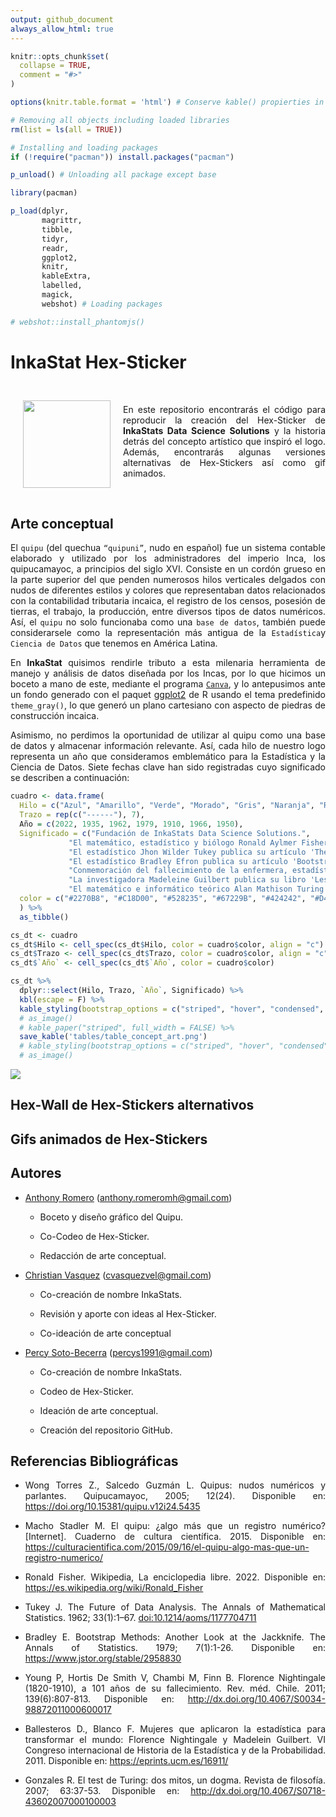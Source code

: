 ```yaml
---
output: github_document
always_allow_html: true
---
```


<!-- README.md is generated from README.Rmd. Please edit that file -->

```r
knitr::opts_chunk$set(
  collapse = TRUE,
  comment = "#>"
)

options(knitr.table.format = 'html') # Conserve kable() propierties in .md documents

# Removing all objects including loaded libraries
rm(list = ls(all = TRUE))

# Installing and loading packages
if (!require("pacman")) install.packages("pacman")

p_unload() # Unloading all package except base

library(pacman)

p_load(dplyr, 
       magrittr, 
       tibble, 
       tidyr, 
       readr, 
       ggplot2,
       knitr, 
       kableExtra, 
       labelled, 
       magick, 
       webshot) # Loading packages

# webshot::install_phantomjs()
```

<style>
body {text-align: justify}
</style>

# InkaStat Hex-Sticker

<a href="https://github.com/psotob/InkaStat_HexSticker"><img src="stickers_png/logo-inkastats-official.png" align="left" width="140" hspace="20" vspace="25"/></a>

<br>

En este repositorio encontrarás el código para reproducir la creación del Hex-Sticker de **InkaStats Data Science Solutions** y la historia detrás del concepto artístico que inspiró el logo. Además, encontrarás algunas versiones alternativas de Hex-Stickers así como gif animados.

<br>

## Arte conceptual

El `quipu` (del quechua `“quipuni”`, nudo en español) fue un sistema contable elaborado y utilizado por los administradores del imperio Inca, los quipucamayoc, a principios del siglo XVI. Consiste en un cordón grueso en la parte superior del que penden numerosos hilos verticales delgados con nudos de diferentes estilos y colores que representaban datos relacionados con la contabilidad tributaria incaica, el registro de los censos, posesión de tierras, el trabajo, la producción, entre diversos tipos de datos numéricos. Así, el `quipu` no solo funcionaba como una `base de datos`, también puede considerarsele como la representación más antigua de la `Estadística`y `Ciencia de Datos` que tenemos en América Latina.

En **InkaStat** quisimos rendirle tributo a esta milenaria herramienta de manejo y análisis de datos diseñada por los Incas, por lo que hicimos un boceto a mano de este, mediante el programa [`Canva`](https://www.canva.com/es_419/), y lo antepusimos ante un fondo generado con el paquet [ggplot2](https://ggplot2.tidyverse.org/) de R usando el tema predefinido `theme_gray()`, lo que generó un plano cartesiano con aspecto de piedras de construcción incaica.

Asimismo, no perdimos la oportunidad de utilizar al quipu como una base de datos y almacenar información relevante. Así, cada hilo de nuestro logo representa un año que consideramos emblemático para la Estadística y la Ciencia de Datos. Siete fechas clave han sido registradas cuyo significado se describen a continuación:

```r
cuadro <- data.frame(
  Hilo = c("Azul", "Amarillo", "Verde", "Morado", "Gris", "Naranja", "Rojo"), 
  Trazo = rep(c("------"), 7), 
  Año = c(2022, 1935, 1962, 1979, 1910, 1966, 1950), 
  Significado = c("Fundación de InkaStats Data Science Solutions.", 
             "El matemático, estadístico y biólogo Ronald Aylmer Fisher, basándose en su experiencia en el Rothamsted Research con datos de cultivos agrícolas, publica su libro 'The Design of Experiments', libro con el que no solo propone las bases estadísticas, sino también filosóficas, del Diseño de Experimentos.", 
             "El estadístico Jhon Wilder Tukey publica su artículo 'The future of Data Analysis', en el que se cuestiona el futuro de la Estadística como ciencia empírica dando así origen a la Ciencia de Datos como disciplina.", 
             "El estadístico Bradley Efron publica su artículo 'Bootstrap Methods: Another Look at the Jackknife', publicación que marca el inicio del Bootstrap como método de remuestreo, lo que lo lleva a ser considerado padre de la Estadística Computacional.", 
             "Conmemoración del fallecimiento de la enfermera, estadística y matemática Florence Nightingale, conocida por crear el Diagrama de Área Polar para contabilizar las muertes durante la Guerra de Crimea, lo que le significó ser elegida como miembro de la Sociedad Estadística de Inglaterra en 1858.", 
             "La investigadora Madeleine Guilbert publica su libro 'Les fonctions des femmes dans l´industrie', libro en el que, por primera vez, se utiliza la estadística aplicada para denunciar públicamente un problema social como la discriminación de género en los mercados laborales de la época basándose en la aplicación de la técnica de investigación social por encuesta", 
             "El matemático e informático teórico Alan Mathison Turing publica lo que hoy se conoce como el Test de Turing, herramienta utilizada para medir la inteligencia de las máquinas, por lo que es considerado pionero en campos como la Inteligencia artificial y el Machine learning, componentes de la Ciencia de Datos"), 
  color = c("#2270B8", "#C18D00", "#528235", "#67229B", "#424242", "#D49264", "#8F0000")
  ) %>%
  as_tibble()
```

```r
cs_dt <- cuadro
cs_dt$Hilo <- cell_spec(cs_dt$Hilo, color = cuadro$color, align = "c")
cs_dt$Trazo <- cell_spec(cs_dt$Trazo, color = cuadro$color, align = "c", background = cuadro$color)
cs_dt$`Año` <- cell_spec(cs_dt$`Año`, color = cuadro$color)

```

```r
cs_dt %>% 
  dplyr::select(Hilo, Trazo, `Año`, Significado) %>% 
  kbl(escape = F) %>% 
  kable_styling(bootstrap_options = c("striped", "hover", "condensed", "responsive")) %>%
  # as_image()
  # kable_paper("striped", full_width = FALSE) %>% 
  save_kable('tables/table_concept_art.png')
  # kable_styling(bootstrap_options = c("striped", "hover", "condensed", "responsive")) %>%
  # as_image()
```

![](tables/table_concept_art.png)

## Hex-Wall de Hex-Stickers alternativos



## Gifs animados de Hex-Stickers

## Autores

-   [Anthony Romero](https://github.com/AnthonyRomeroC) ([anthony.romeromh\@gmail.com](mailto:anthony.romeromh@gmail.com){.email})

    -   Boceto y diseño gráfico del Quipu.

    -   Co-Codeo de Hex-Sticker.

    -   Redacción de arte conceptual.

-   [Christian Vasquez](https://github.com/cvasquezvel) ([cvasquezvel\@gmail.com](mailto:cvasquezvel@gmail.com){.email})

    -   Co-creación de nombre InkaStats.

    -   Revisión y aporte con ideas al Hex-Sticker.

    -   Co-ideación de arte conceptual

-   [Percy Soto-Becerra](https://github.com/psotob) ([percys1991\@gmail.com](mailto:percys1991@gmail.com){.email})

    -   Co-creación de nombre InkaStats.

    -   Codeo de Hex-Sticker.

    -   Ideación de arte conceptual.

    -   Creación del repositorio GitHub.

## Referencias Bibliográficas

-   Wong Torres Z., Salcedo Guzmán L. Quipus: nudos numéricos y parlantes. Quipucamayoc, 2005; 12(24). Disponible en: <https://doi.org/10.15381/quipu.v12i24.5435>

-   Macho Stadler M. El quipu: ¿algo más que un registro numérico? [Internet]. Cuaderno de cultura científica. 2015. Disponible en: <https://culturacientifica.com/2015/09/16/el-quipu-algo-mas-que-un-registro-numerico/>

-   Ronald Fisher. Wikipedia, La enciclopedia libre. 2022. Disponible en: <https://es.wikipedia.org/wiki/Ronald_Fisher>

-   Tukey J. The Future of Data Analysis. The Annals of Mathematical Statistics. 1962; 33(1):1–67. <doi:10.1214/aoms/1177704711>

-   Bradley E. Bootstrap Methods: Another Look at the Jackknife. The Annals of Statistics. 1979; 7(1):1-26. Disponible en: <https://www.jstor.org/stable/2958830>

-   Young P, Hortis De Smith V, Chambi M, Finn B. Florence Nightingale (1820-1910), a 101 años de su fallecimiento. Rev. méd. Chile. 2011; 139(6):807-813. Disponible en: <http://dx.doi.org/10.4067/S0034-98872011000600017>

-   Ballesteros D., Blanco F. Mujeres que aplicaron la estadística para transformar el mundo: Florence Nightingale y Madelein Guilbert. VI Congreso internacional de Historia de la Estadística y de la Probabilidad. 2011. Disponible en: <https://eprints.ucm.es/16911/>

-   Gonzales R. El test de Turing: dos mitos, un dogma. Revista de filosofía. 2007; 63:37-53. Disponible en: <http://dx.doi.org/10.4067/S0718-43602007000100003>
